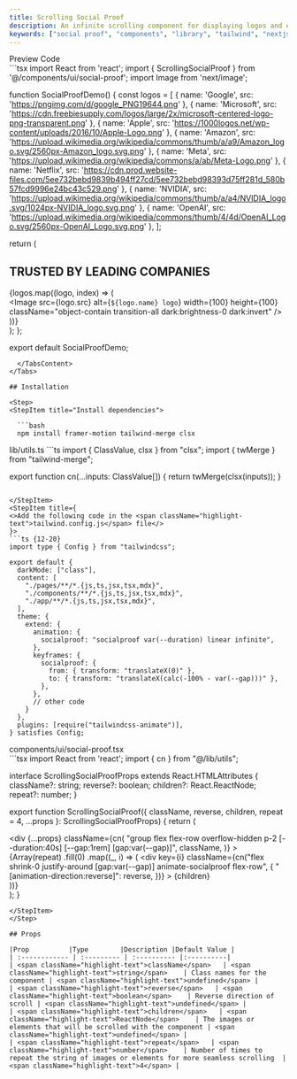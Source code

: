 ```yaml
---
title: Scrolling Social Proof
description: An infinite scrolling component for displaying logos and other components
keywords: ["social proof", "components", "library", "tailwind", "nextjs", "shadcn"]
---
```


<Tabs defaultValue="preview" className="pt-5 pb-1">
  <TabsList className="">
    <TabsTrigger value="preview">Preview</TabsTrigger>
    <TabsTrigger value="code">Code</TabsTrigger>
  </TabsList>
  <TabsContent value="preview" className="">
  <div className="preview not-prose flex w-full justify-center p-2 sm:p-10 items-center">
    <SocialProofDemo/>
  </div>
  </TabsContent>
  <TabsContent value="code">
```tsx
import React from 'react';
import { ScrollingSocialProof } from '@/components/ui/social-proof';
import Image from 'next/image';

function SocialProofDemo() {
  const logos = [
    { 
      name: 'Google', 
      src: 'https://pngimg.com/d/google_PNG19644.png' 
    },
    { 
      name: 'Microsoft', 
      src: 'https://cdn.freebiesupply.com/logos/large/2x/microsoft-centered-logo-png-transparent.png' 
    },
    { 
      name: 'Apple', 
      src: 'https://1000logos.net/wp-content/uploads/2016/10/Apple-Logo.png' 
    },
    { 
      name: 'Amazon', 
      src: 'https://upload.wikimedia.org/wikipedia/commons/thumb/a/a9/Amazon_logo.svg/2560px-Amazon_logo.svg.png' 
    },
    { 
      name: 'Meta', 
      src: 'https://upload.wikimedia.org/wikipedia/commons/a/ab/Meta-Logo.png' 
    },
    { 
      name: 'Netflix', 
      src: 'https://cdn.prod.website-files.com/5ee732bebd9839b494ff27cd/5ee732bebd98393d75ff281d_580b57fcd9996e24bc43c529.png' 
    },
    { 
      name: 'NVIDIA', 
      src: 'https://upload.wikimedia.org/wikipedia/commons/thumb/a/a4/NVIDIA_logo.svg/1024px-NVIDIA_logo.svg.png' 
    },
    { 
      name: 'OpenAI', 
      src: 'https://upload.wikimedia.org/wikipedia/commons/thumb/4/4d/OpenAI_Logo.svg/2560px-OpenAI_Logo.svg.png' 
    },
  ];

  return (
    <div className="w-full py-12">
      <div className="mx-auto max-w-7xl px-4">
        <h2 className="text-center text-xl font-semibold bg-gradient-to-r text-green-100 from-sky-600 via-violet-500 to-indigo-600 text-transparent bg-clip-text mb-8">
          TRUSTED BY LEADING COMPANIES
        </h2>
        <ScrollingSocialProof 
          className="py-4"
        >
          {logos.map((logo, index) => (
            <div 
              key={index} 
              className="flex items-center justify-center px-6"
            >
              <div className="rounded-lg p-2">
                <Image
                  src={logo.src}
                  alt={`${logo.name} logo`}
                  width={100}
                  height={100}
                  className="object-contain transition-all dark:brightness-0 dark:invert"
                />
              </div>
            </div>
          ))}
        </ScrollingSocialProof>
      </div>
    </div>
  );
};

export default SocialProofDemo;
```
  </TabsContent>
</Tabs>

## Installation

<Step>
<StepItem title="Install dependencies">

  ```bash
  npm install framer-motion tailwind-merge clsx
  ```

</StepItem>
<StepItem title="Add util file">
  lib/utils.ts
  ```ts
  import { ClassValue, clsx } from "clsx";
  import { twMerge } from "tailwind-merge";

  export function cn(...inputs: ClassValue[]) {
    return twMerge(clsx(inputs));
  }
  ```

</StepItem>
<StepItem title={
  <>Add the following code in the <span className="highlight-text">tailwind.config.js</span> file</>
}>
  ```ts {12-20}
  import type { Config } from "tailwindcss";

  export default {
    darkMode: ["class"],
    content: [
      "./pages/**/*.{js,ts,jsx,tsx,mdx}",
      "./components/**/*.{js,ts,jsx,tsx,mdx}",
      "./app/**/*.{js,ts,jsx,tsx,mdx}",
    ],
    theme: {
      extend: {
        animation: {
          socialproof: "socialproof var(--duration) linear infinite",
        },
        keyframes: {
          socialproof: {
            from: { transform: "translateX(0)" },
            to: { transform: "translateX(calc(-100% - var(--gap)))" },
          },
        },
        // other code
      }
    },
    plugins: [require("tailwindcss-animate")],
  } satisfies Config;
  ```
</StepItem>
<StepItem title="Copy the source code">
<div className="highlight-text w-fit">components/ui/social-proof.tsx</div>
```tsx
import React from 'react';
import { cn } from "@/lib/utils";

interface ScrollingSocialProofProps extends React.HTMLAttributes<HTMLDivElement> {
  className?: string;
  reverse?: boolean;
  children?: React.ReactNode;
  repeat?: number;
}

export function ScrollingSocialProof({
  className,
  reverse,
  children,
  repeat = 4,
  ...props
}: ScrollingSocialProofProps) {
  return (
    <div className="relative">
      <div className="absolute left-0 top-0 h-full w-[10%] bg-gradient-to-r via-background/80 from-background dark:to-background/5 to-transparent z-10" />
      <div className="absolute right-0 top-0 h-full w-[10%] bg-gradient-to-l via-background/80 from-background dark:to-background/5 to-transparent z-10" />
      <div
        {...props}
        className={cn(
          "group flex flex-row overflow-hidden p-2 [--duration:40s] [--gap:1rem] [gap:var(--gap)]",
          className,
        )}
      >
        {Array(repeat)
          .fill(0)
          .map((_, i) => (
            <div
              key={i}
              className={cn("flex shrink-0 justify-around [gap:var(--gap)] animate-socialproof flex-row", {
                "[animation-direction:reverse]": reverse,
              })}
            >
              {children}
            </div>
          ))}
      </div>
    </div>
  );
}
```
</StepItem>
</Step>

## Props

|Prop          |Type        |Description |Default Value |
| :------------ | :--------- | :---------- |:----------|
| <span className="highlight-text">className</span>   | <span className="highlight-text">string</span>    | Class names for the component | <span className="highlight-text">undefined</span> |
| <span className="highlight-text">reverse</span>   | <span className="highlight-text">boolean</span>    | Reverse direction of scroll | <span className="highlight-text">undefined</span> |
| <span className="highlight-text">children</span>   | <span className="highlight-text">ReactNode</span>    | The images or elements that will be scrolled with the component | <span className="highlight-text">undefined</span> |
| <span className="highlight-text">repeat</span>   | <span className="highlight-text">number</span>    | Number of times to repeat the string of images or elements for more seamless scrolling  | <span className="highlight-text">4</span> |